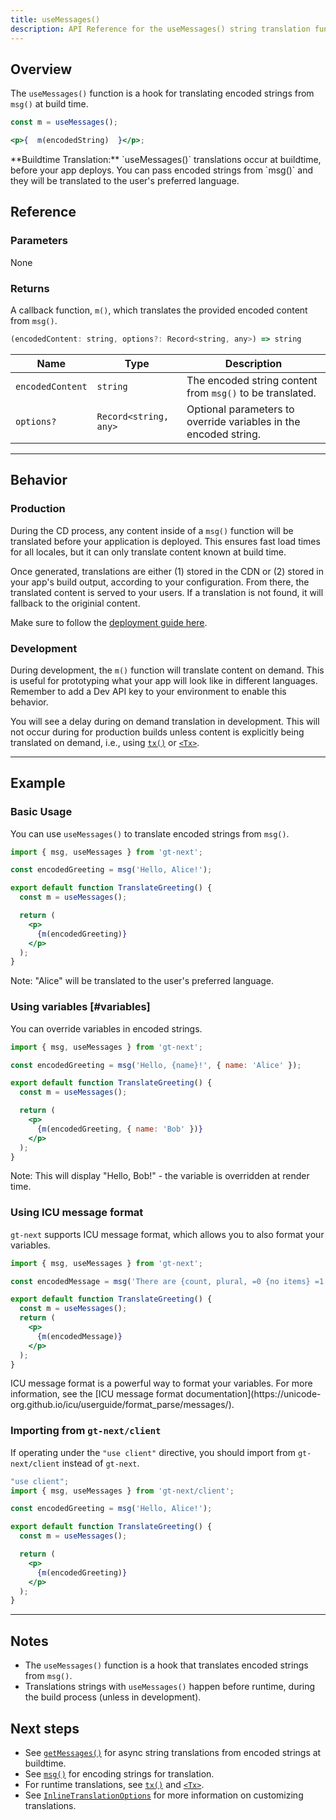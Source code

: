 ```yaml
---
title: useMessages()
description: API Reference for the useMessages() string translation function
---
```


## Overview

The `useMessages()` function is a hook for translating encoded strings from `msg()` at build time.

```jsx
const m = useMessages();

<p>{  m(encodedString)  }</p>;
```

<Callout>
**Buildtime Translation:**
`useMessages()` translations occur at buildtime, before your app deploys.
You can pass encoded strings from `msg()` and they will be translated to the user's preferred language.
</Callout>

## Reference
### Parameters
None

### Returns

A callback function, `m()`, which translates the provided encoded content from `msg()`.

```jsx
(encodedContent: string, options?: Record<string, any>) => string
```

| Name                  | Type | Description                                                                 |
|-----------------------|--|-----------------------------------------------------------------------------|
| `encodedContent`      | `string` | The encoded string content from `msg()` to be translated.               |
| `options?`            | `Record<string, any>` | Optional parameters to override variables in the encoded string. |

---

## Behavior


### Production
During the CD process, any content inside of a `msg()` function will be translated before your application is deployed.
This ensures fast load times for all locales, but it can only translate content known at build time.

Once generated, translations are either (1) stored in the CDN or (2) stored in your app's build output, according to your configuration.
From there, the translated content is served to your users.
If a translation is not found, it will fallback to the originial content.

Make sure to follow the [deployment guide here](/docs/next/tutorials/quickdeploy).

### Development
During development, the `m()` function will translate content on demand.
This is useful for prototyping what your app will look like in different languages.
Remember to add a Dev API key to your environment to enable this behavior.

You will see a delay during on demand translation in development.
This will not occur during for production builds unless content is explicitly being translated on demand,
i.e., using [`tx()`](/docs/next/api/strings/tx) or [`<Tx>`](/docs/next/api/components/tx).

---


## Example

### Basic Usage
You can use `useMessages()` to translate encoded strings from `msg()`.

```jsx copy
import { msg, useMessages } from 'gt-next';

const encodedGreeting = msg('Hello, Alice!');

export default function TranslateGreeting() {
  const m = useMessages();

  return (
    <p>
      {m(encodedGreeting)}
    </p>
  );
}
```
Note: "Alice" will be translated to the user's preferred language.


### Using variables [#variables]
You can override variables in encoded strings.

```jsx copy
import { msg, useMessages } from 'gt-next';

const encodedGreeting = msg('Hello, {name}!', { name: 'Alice' });

export default function TranslateGreeting() {
  const m = useMessages();

  return (
    <p>
      {m(encodedGreeting, { name: 'Bob' })}
    </p>
  );
}
```
Note: This will display "Hello, Bob!" - the variable is overridden at render time.

### Using ICU message format

`gt-next` supports ICU message format, which allows you to also format your variables.

```jsx copy
import { msg, useMessages } from 'gt-next';

const encodedMessage = msg('There are {count, plural, =0 {no items} =1 {one item} other {{count} items}} in the cart', { count: 10 });

export default function TranslateGreeting() {
  const m = useMessages();
  return (
    <p>
      {m(encodedMessage)}
    </p>
  );
}
```

<Callout>
  ICU message format is a powerful way to format your variables.
  For more information, see the [ICU message format documentation](https://unicode-org.github.io/icu/userguide/format_parse/messages/).
</Callout>

### Importing from `gt-next/client`

If operating under the `"use client"` directive, you should import from `gt-next/client` instead of `gt-next`.

```jsx copy
"use client";
import { msg, useMessages } from 'gt-next/client';

const encodedGreeting = msg('Hello, Alice!');

export default function TranslateGreeting() {
  const m = useMessages();

  return (
    <p>
      {m(encodedGreeting)}
    </p>
  );
}
```

---

## Notes
 * The `useMessages()` function is a hook that translates encoded strings from `msg()`.
 * Translations strings with `useMessages()` happen before runtime, during the build process (unless in development).

## Next steps
 * See [`getMessages()`](/docs/next/api/strings/getMessages) for async string translations from encoded strings at buildtime.
 * See [`msg()`](/docs/next/api/strings/msg) for encoding strings for translation.
 * For runtime translations, see [`tx()`](/docs/next/api/strings/tx) and [`<Tx>`](/docs/next/api/components/tx).
 * See [`InlineTranslationOptions`](/docs/next/api/types/InlineTranslationOptions) for more information on customizing translations.